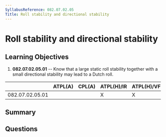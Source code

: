 ```yaml
---
SyllabusReference: 082.07.02.05
Title: Roll stability and directional stability
---
```


# Roll stability and directional stability

## Learning Objectives

1. **082.07.02.05.01** -- Know that a large static roll stability together with a small directional stability may lead to a Dutch roll.

|                 | ATPL(A) | CPL(A) | ATPL(H)/IR | ATPL(H)/VFR | CPL(H) | IR  | CBIR(A) |
| --------------- | ------- | ------ | ---------- | ----------- | ------ | --- | ------- |
| 082.07.02.05.01 |         |        | X          | X           | X      |     |         |

## Summary

## Questions
